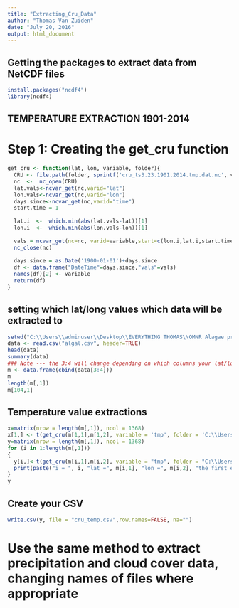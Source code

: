 ```yaml
---
title: "Extracting_Cru_Data"
author: "Thomas Van Zuiden"
date: "July 20, 2016"
output: html_document
---
```


## Getting the packages to extract data from NetCDF files
```r
install.packages("ncdf4")
library(ncdf4)
```


## TEMPERATURE EXTRACTION 1901-2014


# Step 1: Creating the get_cru function
```r
get_cru <- function(lat, lon, variable, folder){
  CRU <- file.path(folder, sprintf('cru_ts3.23.1901.2014.tmp.dat.nc', variable))
  nc  <-  nc_open(CRU)
  lat.vals<-ncvar_get(nc,varid="lat")
  lon.vals<-ncvar_get(nc,varid="lon")
  days.since<-ncvar_get(nc,varid="time")
  start.time = 1
  
  lat.i  <-  which.min(abs(lat.vals-lat))[1]
  lon.i  <-  which.min(abs(lon.vals-lon))[1]
  
  vals = ncvar_get(nc=nc, varid=variable,start=c(lon.i,lat.i,start.time),count=c(1,1,length(days.since)))
  nc_close(nc)
  
  days.since = as.Date('1900-01-01')+days.since
  df <- data.frame("DateTime"=days.since,"vals"=vals)
  names(df)[2] <- variable
  return(df)
}
```

## setting which lat/long values which data will be extracted to 
```r
setwd("C:\\Users\\adminuser\\Desktop\\EVERYTHING THOMAS\\OMNR Alagae project\\test cloud")
data <- read.csv("algal.csv", header=TRUE)
head(data)
summary(data)
### Note --- the 3:4 will change depending on which columns your lat/long values are in
m <- data.frame(cbind(data[3:4]))
m
length(m[,1])
m[104,1]
```


## Temperature value extractions
```r
x=matrix(nrow = length(m[,1]), ncol = 1368)
x[1,] <- t(get_cru(m[1,1],m[1,2], variable = 'tmp', folder = 'C:\\Users\\adminuser\\Desktop\\EVERYTHING THOMAS\\OMNR Alagae project\\test cloud'))[2,]
y=matrix(nrow = length(m[,1]), ncol = 1368)
for (i in 1:length(m[,1]))
{
  y[i,]<-t(get_cru(m[i,1],m[i,2], variable = "tmp", folder = "C:\\Users\\adminuser\\Desktop\\EVERYTHING THOMAS\\OMNR Alagae project\\test cloud"))[2,]
  print(paste("i = ", i, "lat =", m[i,1], "lon =", m[i,2], "the first element =", x[i,1], "the second element =", y[i,1], sep =" "))
}
y
```
## Create your CSV
```r
write.csv(y, file = "cru_temp.csv",row.names=FALSE, na="")
```


# Use the same method to extract precipitation and cloud cover data, changing names of files where appropriate